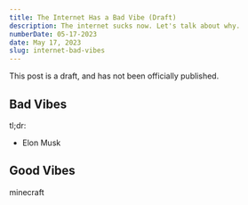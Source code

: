 ```yaml
---
title: The Internet Has a Bad Vibe (Draft)
description: The internet sucks now. Let's talk about why.
numberDate: 05-17-2023
date: May 17, 2023
slug: internet-bad-vibes
---
```

This post is a draft, and has not been officially published.

## Bad Vibes
tl;dr:
- Elon Musk

## Good Vibes
minecraft